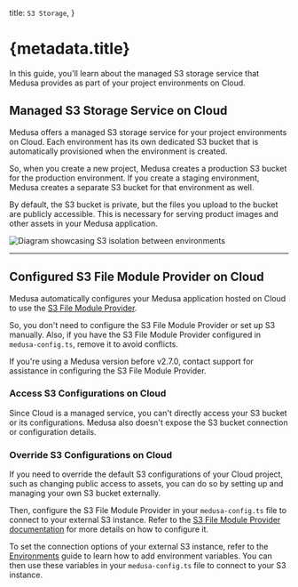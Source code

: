   title: `S3 Storage`,
}

# {metadata.title}

In this guide, you'll learn about the managed S3 storage service that Medusa provides as part of your project environments on Cloud.

## Managed S3 Storage Service on Cloud

Medusa offers a managed S3 storage service for your project environments on Cloud. Each environment has its own dedicated S3 bucket that is automatically provisioned when the environment is created.

So, when you create a new project, Medusa creates a production S3 bucket for the production environment. If you create a staging environment, Medusa creates a separate S3 bucket for that environment as well.

By default, the S3 bucket is private, but the files you upload to the bucket are publicly accessible. This is necessary for serving product images and other assets in your Medusa application.

![Diagram showcasing S3 isolation between environments](https://res.cloudinary.com/dza7lstvk/image/upload/v1750230909/Cloud/s3-cloud_smrtfc.jpg)

---

## Configured S3 File Module Provider on Cloud

Medusa automatically configures your Medusa application hosted on Cloud to use the [S3 File Module Provider](!resources!/infrastructure-modules/file/s3).

So, you don't need to configure the S3 File Module Provider or set up S3 manually. Also, if you have the S3 File Module Provider configured in `medusa-config.ts`, remove it to avoid conflicts.

<Note>

If you're using a Medusa version before v2.7.0, contact support for assistance in configuring the S3 File Module Provider.

</Note>

### Access S3 Configurations on Cloud

Since Cloud is a managed service, you can't directly access your S3 bucket or its configurations. Medusa also doesn't expose the S3 bucket connection or configuration details.

### Override S3 Configurations on Cloud

If you need to override the default S3 configurations of your Cloud project, such as changing public access to assets, you can do so by setting up and managing your own S3 bucket externally.

Then, configure the S3 File Module Provider in your `medusa-config.ts` file to connect to your external S3 instance. Refer to the [S3 File Module Provider documentation](!resources!/infrastructure-modules/file/s3) for more details on how to configure it.

<Note title="Tip">

To set the connection options of your external S3 instance, refer to the [Environments](../environments/environment-variables/page.mdx#add-environment-variables) guide to learn how to add environment variables. You can then use these variables in your `medusa-config.ts` file to connect to your S3 instance.

</Note>